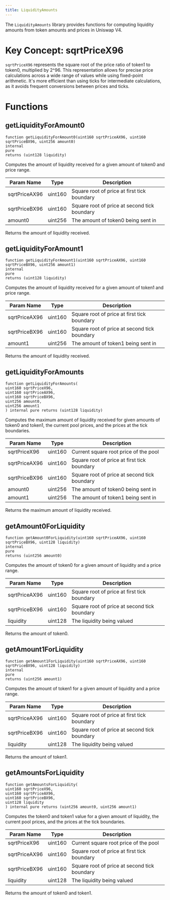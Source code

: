 ```yaml
---
title: LiquidityAmounts
---
```


The `LiquidityAmounts` library provides functions for computing liquidity amounts from token amounts and prices in Uniswap V4.

# Key Concept: sqrtPriceX96

`sqrtPriceX96` represents the square root of the price ratio of token1 to token0, multiplied by 2^96. This representation allows for precise price calculations across a wide range of values while using fixed-point arithmetic. It's more efficient than using ticks for intermediate calculations, as it avoids frequent conversions between prices and ticks.

# Functions

## getLiquidityForAmount0

```solidity
function getLiquidityForAmount0(uint160 sqrtPriceAX96, uint160 sqrtPriceBX96, uint256 amount0)
internal
pure
returns (uint128 liquidity)
```

Computes the amount of liquidity received for a given amount of token0 and price range.

| Param Name     | Type    | Description                                   |
|----------------|---------|-----------------------------------------------|
| sqrtPriceAX96  | uint160 | Square root of price at first tick boundary   |
| sqrtPriceBX96  | uint160 | Square root of price at second tick boundary  |
| amount0        | uint256 | The amount of token0 being sent in            |

Returns the amount of liquidity received.

## getLiquidityForAmount1

```solidity
function getLiquidityForAmount1(uint160 sqrtPriceAX96, uint160 sqrtPriceBX96, uint256 amount1)
internal
pure
returns (uint128 liquidity)
```

Computes the amount of liquidity received for a given amount of token1 and price range.

| Param Name     | Type    | Description                                   |
|----------------|---------|-----------------------------------------------|
| sqrtPriceAX96  | uint160 | Square root of price at first tick boundary   |
| sqrtPriceBX96  | uint160 | Square root of price at second tick boundary  |
| amount1        | uint256 | The amount of token1 being sent in            |

Returns the amount of liquidity received.

## getLiquidityForAmounts

```solidity
function getLiquidityForAmounts(
uint160 sqrtPriceX96,
uint160 sqrtPriceAX96,
uint160 sqrtPriceBX96,
uint256 amount0,
uint256 amount1
) internal pure returns (uint128 liquidity)
```

Computes the maximum amount of liquidity received for given amounts of token0 and token1, the current pool prices, and the prices at the tick boundaries.

| Param Name     | Type    | Description                                   |
|----------------|---------|-----------------------------------------------|
| sqrtPriceX96   | uint160 | Current square root price of the pool         |
| sqrtPriceAX96  | uint160 | Square root of price at first tick boundary   |
| sqrtPriceBX96  | uint160 | Square root of price at second tick boundary  |
| amount0        | uint256 | The amount of token0 being sent in            |
| amount1        | uint256 | The amount of token1 being sent in            |

Returns the maximum amount of liquidity received.

## getAmount0ForLiquidity

```solidity
function getAmount0ForLiquidity(uint160 sqrtPriceAX96, uint160 sqrtPriceBX96, uint128 liquidity)
internal
pure
returns (uint256 amount0)
```

Computes the amount of token0 for a given amount of liquidity and a price range.

| Param Name     | Type    | Description                                   |
|----------------|---------|-----------------------------------------------|
| sqrtPriceAX96  | uint160 | Square root of price at first tick boundary   |
| sqrtPriceBX96  | uint160 | Square root of price at second tick boundary  |
| liquidity      | uint128 | The liquidity being valued                    |

Returns the amount of token0.

## getAmount1ForLiquidity

```solidity
function getAmount1ForLiquidity(uint160 sqrtPriceAX96, uint160 sqrtPriceBX96, uint128 liquidity)
internal
pure
returns (uint256 amount1)
```

Computes the amount of token1 for a given amount of liquidity and a price range.

| Param Name     | Type    | Description                                   |
|----------------|---------|-----------------------------------------------|
| sqrtPriceAX96  | uint160 | Square root of price at first tick boundary   |
| sqrtPriceBX96  | uint160 | Square root of price at second tick boundary  |
| liquidity      | uint128 | The liquidity being valued                    |

Returns the amount of token1.

## getAmountsForLiquidity

```solidity
function getAmountsForLiquidity(
uint160 sqrtPriceX96,
uint160 sqrtPriceAX96,
uint160 sqrtPriceBX96,
uint128 liquidity
) internal pure returns (uint256 amount0, uint256 amount1)
```

Computes the token0 and token1 value for a given amount of liquidity, the current pool prices, and the prices at the tick boundaries.

| Param Name     | Type    | Description                                   |
|----------------|---------|-----------------------------------------------|
| sqrtPriceX96   | uint160 | Current square root price of the pool         |
| sqrtPriceAX96  | uint160 | Square root of price at first tick boundary   |
| sqrtPriceBX96  | uint160 | Square root of price at second tick boundary  |
| liquidity      | uint128 | The liquidity being valued                    |

Returns the amount of token0 and token1.